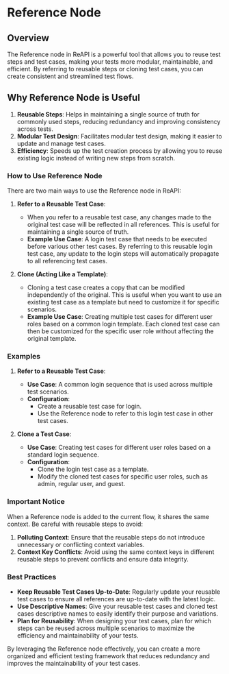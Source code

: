 # Reference Node

## Overview

The Reference node in ReAPI is a powerful tool that allows you to reuse test steps and test cases, making your tests more modular, maintainable, and efficient. By referring to reusable steps or cloning test cases, you can create consistent and streamlined test flows.

## Why Reference Node is Useful

1. **Reusable Steps**: Helps in maintaining a single source of truth for commonly used steps, reducing redundancy and improving consistency across tests.
2. **Modular Test Design**: Facilitates modular test design, making it easier to update and manage test cases.
3. **Efficiency**: Speeds up the test creation process by allowing you to reuse existing logic instead of writing new steps from scratch.

### How to Use Reference Node

There are two main ways to use the Reference node in ReAPI:

1. **Refer to a Reusable Test Case**:

   - When you refer to a reusable test case, any changes made to the original test case will be reflected in all references. This is useful for maintaining a single source of truth.
   - **Example Use Case**: A login test case that needs to be executed before various other test cases. By referring to this reusable login test case, any update to the login steps will automatically propagate to all referencing test cases.

2. **Clone (Acting Like a Template)**:
   - Cloning a test case creates a copy that can be modified independently of the original. This is useful when you want to use an existing test case as a template but need to customize it for specific scenarios.
   - **Example Use Case**: Creating multiple test cases for different user roles based on a common login template. Each cloned test case can then be customized for the specific user role without affecting the original template.

### Examples

1. **Refer to a Reusable Test Case**:

   - **Use Case**: A common login sequence that is used across multiple test scenarios.
   - **Configuration**:
     - Create a reusable test case for login.
     - Use the Reference node to refer to this login test case in other test cases.

2. **Clone a Test Case**:
   - **Use Case**: Creating test cases for different user roles based on a standard login sequence.
   - **Configuration**:
     - Clone the login test case as a template.
     - Modify the cloned test cases for specific user roles, such as admin, regular user, and guest.

### Important Notice

When a Reference node is added to the current flow, it shares the same context. Be careful with reusable steps to avoid:

1. **Polluting Context**: Ensure that the reusable steps do not introduce unnecessary or conflicting context variables.
2. **Context Key Conflicts**: Avoid using the same context keys in different reusable steps to prevent conflicts and ensure data integrity.

### Best Practices

- **Keep Reusable Test Cases Up-to-Date**: Regularly update your reusable test cases to ensure all references are up-to-date with the latest logic.
- **Use Descriptive Names**: Give your reusable test cases and cloned test cases descriptive names to easily identify their purpose and variations.
- **Plan for Reusability**: When designing your test cases, plan for which steps can be reused across multiple scenarios to maximize the efficiency and maintainability of your tests.

By leveraging the Reference node effectively, you can create a more organized and efficient testing framework that reduces redundancy and improves the maintainability of your test cases.
